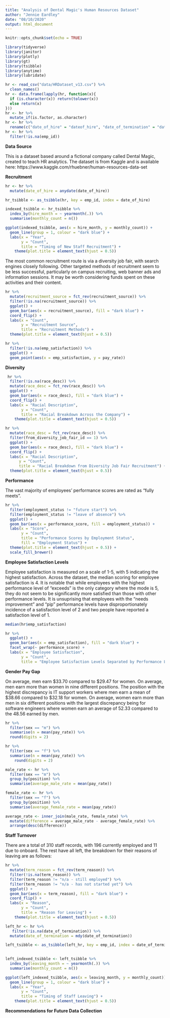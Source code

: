 ```yaml
---
title: "Analysis of Dental Magic's Human Resources Dataset"
author: "Jennie Eardley"
date: "08/10/2020"
output: html_document
---
```


```r
knitr::opts_chunk$set(echo = TRUE)
```

```r
library(tidyverse)
library(janitor)
library(plotly)
library(gt)
library(tsibble)
library(anytime)
library(lubridate)

hr <- read_csv("data/HRDataset_v13.csv") %>% 
  clean_names()
hr <- data.frame(lapply(hr, function(x){
  if (is.character(x)) return(tolower(x))
  else return(x)
}))
hr <- hr %>% 
  mutate_if(is.factor, as.character)
hr <- hr %>% 
  rename(c("date_of_hire" = "dateof_hire", "date_of_termination" = "dateof_termination", "days_late_last_30" = "days_late_last30"))
hr <- hr %>% 
  filter(!is.na(emp_id))
```

**Data Source**

This is a dataset based around a fictional company called Dental Magic, created to teach HR analytics. The dataset is from Kaggle and is available here: https://www.kaggle.com/rhuebner/human-resources-data-set

**Recruitment**
 

```r
hr <- hr %>% 
  mutate(date_of_hire = anydate(date_of_hire))

hr_tsibble <- as_tsibble(hr, key = emp_id, index = date_of_hire)

indexed_tsibble <- hr_tsibble %>% 
  index_by(hire_month = ~ yearmonth(.)) %>% 
  summarise(monthly_count = n()) 

ggplot(indexed_tsibble, aes(x = hire_month, y = monthly_count)) +
  geom_line(group = 1, colour = "dark blue") +
  labs(x = "Year",
       y = "Count",
       title = "Timing of New Staff Recruitment") +
    theme(plot.title = element_text(hjust = 0.5))
```
The most common recruitment route is via a diversity job fair, with search engines closely following. Other targeted methods of recruitment seem to be less successful, particularly on campus recruiting, web banner ads and information sessions. It may be worth considering funds spent on these activities and their content. 
```r
hr %>% 
  mutate(recruitment_source = fct_rev(recruitment_source)) %>% 
  filter(!is.na(recruitment_source)) %>%
  ggplot() +
  geom_bar(aes(x = recruitment_source), fill = "dark blue") +
  coord_flip() +
  labs(x = "Count",
       y = "Recruitment Source",
       title = "Recruitment Methods") +
  theme(plot.title = element_text(hjust = 0.5))
```


```r
hr %>% 
  filter(!is.na(emp_satisfaction)) %>% 
  ggplot() +
  geom_point(aes(x = emp_satisfaction, y = pay_rate))
```


**Diversity**

```r
 hr %>% 
  filter(!is.na(race_desc)) %>% 
  mutate(race_desc = fct_rev(race_desc)) %>% 
  ggplot() +
  geom_bar(aes(x = race_desc), fill = "dark blue") + 
  coord_flip() +
  labs(x = "Racial Description",
       y = "Count", 
       title = "Racial Breakdown Across the Company") +
    theme(plot.title = element_text(hjust = 0.5))
```
```r
hr %>% 
  mutate(race_desc = fct_rev(race_desc)) %>% 
  filter(from_diversity_job_fair_id == 1) %>% 
  ggplot() + 
  geom_bar(aes(x = race_desc), fill = "dark blue") +
  coord_flip() +
  labs(x = "Racial Description", 
      y = "Count",
      title = "Racial Breakdown from Diversity Job Fair Recruitment") +
  theme(plot.title = element_text(hjust = 0.5))
```
**Performance**

The vast majority of employees' performance scores are rated as "fully meets". 
```r
hr %>% 
  filter(employment_status != "future start") %>% 
  filter(employment_status != "leave of absence") %>% 
  ggplot() +
  geom_bar(aes(x = performance_score, fill = employment_status)) +
  labs(x = "Score",
       y = "Count",
       title = "Performance Scores by Employment Status",
       fill = "Employment Status") +
  theme(plot.title = element_text(hjust = 0.5)) + 
  scale_fill_brewer()
```

**Employee Satisfaction Levels**

Employee satisfaction is measured on a scale of 1-5, with 5 indicating the highest satisfaction. Across the dataset, the median scoring for employee satisfaction is 4. It is notable that while employees with the highest performance level of "exceeds" is the only category where the mode is 5, they do not seem to be significantly more satisfied than those with other performance levels. It is unsuprising that employees with the "needs improvement" and "pip" performance levels have disproportionately incidence of a satisfaction level of 2 and two people have reported a satisfaction level of 1. 

```r
median(hr$emp_satisfaction)
```


```r
hr %>% 
  ggplot() +
  geom_bar(aes(x = emp_satisfaction), fill = "dark blue") +
  facet_wrap(~ performance_score) +
  labs(x = "Employee Satisfaction",
       y = "Count",
       title = "Employee Satisfaction Levels Separated by Performance Levels")
```



**Gender Pay Gap**

On average, men earn $33.70 compared to $29.47 for women. On average, men earn more than women in nine different positions. The position with the highest discrepancy is IT support workers where men earn a mean of $38.66 compared to $32.18 for women. On average, women earn more than men in six different positions with the largest discrepancy being for software engineers where women earn an average of 52.33 compared to the 48.56 earned by men. 
```r
hr %>% 
  filter(sex == "m") %>% 
  summarise(n = mean(pay_rate)) %>% 
  round(digits = 2)
```
```r
hr %>% 
  filter(sex == "f") %>% 
  summarise(n = mean(pay_rate)) %>% 
    round(digits = 2)
```
```r
male_rate <- hr %>% 
  filter(sex == "m") %>% 
  group_by(position) %>% 
  summarise(average_male_rate = mean(pay_rate)) 

female_rate <- hr %>% 
  filter(sex == "f") %>% 
  group_by(position) %>% 
  summarise(average_female_rate = mean(pay_rate)) 

average_rate <- inner_join(male_rate, female_rate) %>% 
  mutate(difference = average_male_rate - average_female_rate) %>% 
  arrange(desc(difference))
```

**Staff Turnover**

There are a total of 310 staff records, with 196 currently employed and 11 due to onboard. The rest have all left, the breakdown for their reasons of leaving are as follows:

```r
hr %>% 
  mutate(term_reason = fct_rev(term_reason)) %>% 
  filter(!is.na(term_reason)) %>% 
  filter(term_reason != "n/a - still employed") %>% 
  filter(term_reason != "n/a - has not started yet") %>% 
  ggplot() +
  geom_bar(aes(x = term_reason), fill = "dark blue") +
  coord_flip() +
  labs(x = "Reason",
       y = "Count",
       title = "Reason for Leaving") +
    theme(plot.title = element_text(hjust = 0.5))

```
```r
left_hr <- hr %>% 
   filter(!is.na(date_of_termination)) %>% 
  mutate(date_of_termination = mdy(date_of_termination)) 

left_tsibble <- as_tsibble(left_hr, key = emp_id, index = date_of_termination) 
 

left_indexed_tsibble <- left_tsibble %>% 
  index_by(leaving_month = ~ yearmonth(.)) %>% 
  summarise(monthly_count = n()) 

ggplot(left_indexed_tsibble, aes(x = leaving_month, y = monthly_count)) +
  geom_line(group = 1, colour = "dark blue") +
  labs(x = "Year",
       y = "Count",
       title = "Timing of Staff Leaving") +
    theme(plot.title = element_text(hjust = 0.5))
```

**Recommendations for Future Data Collection**

